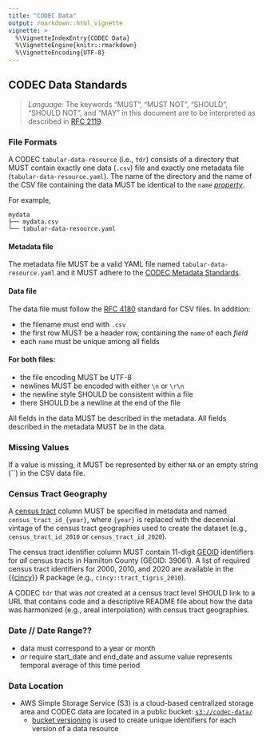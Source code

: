```yaml
---
title: "CODEC Data"
output: rmarkdown::html_vignette
vignette: >
  %\VignetteIndexEntry{CODEC Data}
  %\VignetteEngine{knitr::rmarkdown}
  %\VignetteEncoding{UTF-8}
---
```


## CODEC Data Standards

> *Language:* The keywords “MUST”, “MUST NOT”, “SHOULD”, “SHOULD NOT”, and “MAY” in this document are to be interpreted as described in [RFC 2119](https://tools.ietf.org/html/rfc2119).

### File Formats

A CODEC `tabular-data-resource` (i.e., `tdr`) consists of a directory that MUST contain exactly one data (`.csv`) file and exactly one metadata file (`tabular-data-resource.yaml`). The name of the directory and the name of the CSV file containing the data MUST be identical to the `name` [*property*](codec-metadata.html#tabular-data-resource-metadata).

For example,

    mydata
    ├── mydata.csv
    └── tabular-data-resource.yaml

#### Metadata file

The metadata file MUST be a valid YAML file named `tabular-data-resource.yaml` and it MUST adhere to the [CODEC Metadata Standards](codec-metadata.html#codec-metadata-specifications).

#### Data file

The data file must follow the [RFC 4180](https://www.rfc-editor.org/rfc/rfc4180) standard for CSV files.  In addition:

- the filename must end with `.csv`
- the first row MUST be a header row, containing the `name` of each *field*
- each `name` must be unique among all fields
  
#### For both files:

- the file encoding MUST be UTF-8
- newlines MUST be encoded with either `\n` or `\r\n`
- the newline style SHOULD be consistent within a file
- there SHOULD be a newline at the end of the file

All fields in the data MUST be described in the metadata.  All fields described in the metadata MUST be in the data.

### Missing Values

If a value is missing, it MUST be represented by either `NA` or an empty string (``) in the CSV data file.

### Census Tract Geography

A [census tract](https://www2.census.gov/geo/pdfs/education/CensusTracts.pdf) column MUST be specified in metadata and named `census_tract_id_{year}`, where `{year}` is replaced with the decennial vintage of the census tract geographies used to create the dataset (e.g., `census_tract_id_2010` or `census_tract_id_2020`).

The census tract identifier column MUST contain 11-digit [GEOID](https://www.census.gov/programs-surveys/geography/guidance/geo-identifiers.html) identifiers for *all* census tracts in Hamilton County (GEOID: 39061). A list of required census tract identifiers for 2000, 2010, and 2020 are available in the {{[cincy](https://github.com/geomarker-io/cincy)}} R package (e.g., `cincy::tract_tigris_2010`).

A CODEC `tdr` that was *not* created at a census tract level SHOULD link to a URL that contains code and a descriptive README file about how the data was harmonized (e.g., areal interpolation) with census tract geographies.


### Date // Date Range??

- data must correspond to a year or month
- *or* require start_date and end_date and assume value represents temporal average of this time period

### Data Location

- AWS Simple Storage Service (S3) is a cloud-based centralized storage area and CODEC data are located in a public bucket: [`s3://codec-data/`](https://codec-data.s3.amazonaws.com/)
  - [bucket versioning](https://docs.aws.amazon.com/AmazonS3/latest/userguide/Versioning.html) is used to create unique identifiers for each version of a data resource
